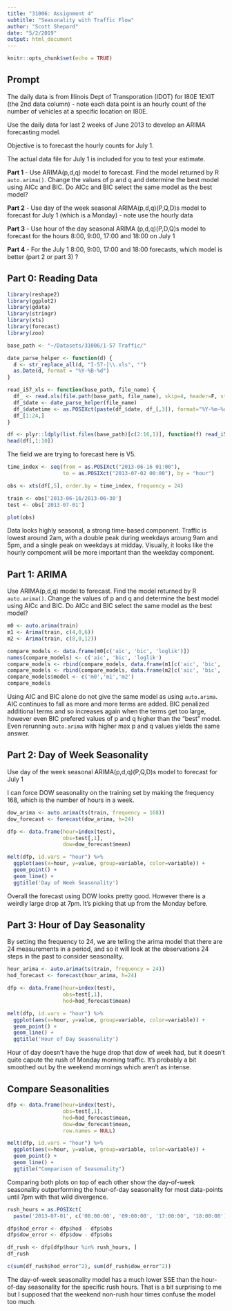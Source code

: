 ```yaml
---
title: "31006: Assignment 4"
subtitle: "Seasonality with Traffic Flow"
author: "Scott Shepard"
date: "5/2/2019"
output: html_document
---
```


```r
knitr::opts_chunk$set(echo = TRUE)
```

## Prompt

The daily data is from Illinois Dept of Transporation (IDOT) for I80E 1EXIT 
(the 2nd data column) - note each data point is an hourly count of the number 
of vehicles at a specific location on I80E.

Use the daily data for last 2 weeks of June 2013 to develop an 
ARIMA forecasting model.

Objective is to forecast the hourly counts for July 1.

The actual data file for July 1 is included for you to test your estimate.

**Part 1** - Use ARIMA(p,d,q) model to forecast. 
Find the model returned by R `auto.arima()`. 
Change the values of p and q and determine the best model using AICc and BIC. 
Do AICc and BIC select the same model as the best model?

**Part 2** - Use day of the week seasonal ARIMA(p,d,q)(P,Q,D)s model to 
forecast for July 1 (which is a Monday) - note use the hourly data

**Part 3** - Use hour of the day seasonal ARIMA (p,d,q)(P,D,Q)s model to 
forecast for the hours 8:00, 9:00, 17:00 and 18:00 on July 1

**Part 4** - For the July 1 8:00, 9:00, 17:00 and 18:00 forecasts, 
which model is better (part 2 or part 3) ?

## Part 0: Reading Data 

```r
library(reshape2)
library(ggplot2)
library(gdata)
library(stringr)
library(xts)
library(forecast)
library(zoo)
```

```r
base_path <- "~/Datasets/31006/1-57 Traffic/"

date_parse_helper <- function(d) {
  d <- str_replace_all(d, "I-57-|\\.xls", "")
  as.Date(d, format = "%Y-%B-%d")
}

read_i57_xls <- function(base_path, file_name) {
  df_ <- read.xls(file.path(base_path, file_name), skip=4, header=F, stringsAsFactors=F)
  df_$date <- date_parse_helper(file_name)
  df_$datetime <- as.POSIXct(paste(df_$date, df_[,3]), format="%Y-%m-%d %H:%M")
  df_[1:24,]
}

df <- plyr::ldply(list.files(base_path)[c(2:16,1)], function(f) read_i57_xls(base_path, f))
head(df[,1:10])
```

The field we are trying to forecast here is V5.

```r
time_index <- seq(from = as.POSIXct("2013-06-16 01:00"), 
                  to = as.POSIXct("2013-07-02 00:00"), by = "hour")

obs <- xts(df[,5], order.by = time_index, frequency = 24)

train <- obs['2013-06-16/2013-06-30']
test <- obs['2013-07-01']

plot(obs)
```

Data looks highly seasonal, a strong time-based component. Traffic is lowest
around 2am, with a double peak during weekdays aroung 9am and 5pm, and a
single peak on weekdays at midday. Visually, it looks like the hourly 
compoment will be more important than the weekday component.

## Part 1: ARIMA

Use ARIMA(p,d,q) model to forecast. Find the model returned by R `auto.arima()`. 
Change the values of p and q and determine the best model using AICc and BIC. 
Do AICc and BIC select the same model as the best model?

```r
m0 <- auto.arima(train)
m1 <- Arima(train, c(4,0,6))
m2 <- Arima(train, c(8,0,12))

compare_models <- data.frame(m0[c('aic', 'bic', 'loglik')])
names(compare_models) <- c('aic', 'bic', 'loglik')
compare_models <- rbind(compare_models, data.frame(m1[c('aic', 'bic', 'loglik')]))
compare_models <- rbind(compare_models, data.frame(m2[c('aic', 'bic', 'loglik')]))
compare_models$model <- c('m0','m1','m2')
compare_models
```

Using AIC and BIC alone do not give the same model as using `auto.arima`. AIC 
continues to fall as more and more terms are added. BIC penalized additional
terms and so increases again when the terms get too large, however even BIC
prefered values of p and q higher than the "best" model. Even rerunning
`auto.arima` with higher max p and q values yields the same answer.

## Part 2: Day of Week Seasonality

Use day of the week seasonal ARIMA(p,d,q)(P,Q,D)s model to forecast for July 1

I can force DOW seasonality on the training set by making the frequency 168, which is the number of hours in a week.

```r
dow_arima <- auto.arima(ts(train, frequency = 168))
dow_forecast <- forecast(dow_arima, h=24)

dfp <- data.frame(hour=index(test),
                  obs=test[,1], 
                  dow=dow_forecast$mean)

melt(dfp, id.vars = "hour") %>% 
  ggplot(aes(x=hour, y=value, group=variable, color=variable)) + 
  geom_point() + 
  geom_line() +
  ggtitle('Day of Week Seasonality')
```

Overall the forecast using DOW looks pretty good. However there is a 
weirdly large drop at 7pm. It's picking that up from the Monday
before.

## Part 3: Hour of Day Seasonality

By setting the frequency to 24, we are telling the arima model that 
there are 24 measurements in a period, and so it will look at the
observations 24 steps in the past to consider seasonality.

```r
hour_arima <- auto.arima(ts(train, frequency = 24))
hod_forecast <- forecast(hour_arima, h=24)

dfp <- data.frame(hour=index(test),
                  obs=test[,1], 
                  hod=hod_forecast$mean)

melt(dfp, id.vars = "hour") %>% 
  ggplot(aes(x=hour, y=value, group=variable, color=variable)) + 
  geom_point() + 
  geom_line() + 
  ggtitle('Hour of Day Seasonality')
```

Hour of day doesn't have the huge drop that dow of week had, but
it doesn't quite capute the rush of Monday morning traffic. It's 
probably a bit smoothed out by the weekend mornings which aren't
as intense.

## Compare Seasonalities

```r
dfp <- data.frame(hour=index(test),
                  obs=test[,1], 
                  hod=hod_forecast$mean,
                  dow=dow_forecast$mean, 
                  row.names = NULL)

melt(dfp, id.vars = "hour") %>% 
  ggplot(aes(x=hour, y=value, group=variable, color=variable)) + 
  geom_point() + 
  geom_line() + 
  ggtitle("Comparison of Seasonality")
```

Comparing both plots on top of each other show the day-of-week seasonality
outperforming the hour-of-day seasonality for most data-points until 7pm
with that wild divergence.

```r
rush_hours = as.POSIXct(
  paste('2013-07-01', c('08:00:00', '09:00:00', '17:00:00', '18:00:00')))

dfp$hod_error <- dfp$hod - dfp$obs
dfp$dow_error <- dfp$dow - dfp$obs

df_rush <- dfp[dfp$hour %in% rush_hours, ]
df_rush
```

```r
c(sum(df_rush$hod_error^2), sum(df_rush$dow_error^2))
```

The day-of-week seasonality model has a much lower SSE than the hour-of-day
seasonality for the specific rush hours. That is a bit surprising to me but I supposed that the weekend non-rush hour times confuse the model too much.
